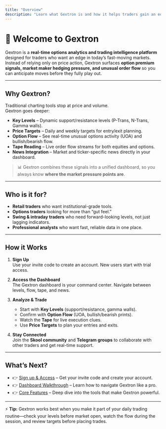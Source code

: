 ```yaml
---
title: "Overview"
description: "Learn what Gextron is and how it helps traders gain an edge in the options market."
---
```


# 🚀 Welcome to Gextron

Gextron is a **real-time options analytics and trading intelligence platform** designed for traders who want an edge in today’s fast-moving markets.  
Instead of relying only on price action, Gextron surfaces **option premium signals, market maker hedging pressure, and unusual order flow** so you can anticipate moves before they fully play out.

---

## Why Gextron?

Traditional charting tools stop at price and volume.  
Gextron goes deeper:

- **Key Levels** – Dynamic support/resistance levels (P-Trans, N-Trans, Gamma walls).
- **Price Targets** – Daily and weekly targets for entry/exit planning.
- **Option Flow** – See real-time unusual options activity (UOA) and bullish/bearish flow.
- **Tape Reading** – Live order flow streams for both equities and options.
- **News Integration** – Market and ticker-specific news directly in your dashboard.

> 📊 Gextron combines these signals into a unified dashboard, so you always know **where the market pressure points are**.

---

## Who is it for?

- **Retail traders** who want institutional-grade tools.
- **Options traders** looking for more than “gut feel.”
- **Swing & intraday traders** who need forward-looking levels, not just lagging indicators.
- **Professional analysts** who want fast, reliable data in one place.

---

## How it Works

1. **Sign Up**  
   Use your invite code to create an account. New users start with trial access.  

2. **Access the Dashboard**  
   The Gextron dashboard is your command center. Navigate between levels, flow, tape, and news.  

3. **Analyze & Trade**  
   - Start with **Key Levels** (support/resistance, gamma walls).  
   - Confirm with **Option Flow** (UOA, bullish/bearish prints).  
   - Watch the **Tape** for live execution clues.  
   - Use **Price Targets** to plan your entries and exits.  

4. **Stay Connected**  
   Join the **Skool community** and **Telegram groups** to collaborate with other traders and get real-time support.  

---

## What’s Next?

- 👉 [Sign up & Access](./signup) – Get your invite code and create your account.  
- 👉 [Dashboard Walkthrough](./dashboard) – Learn how to navigate Gextron like a pro.  
- 👉 [Core Features](../features/key-levels) – Deep dive into the tools that make Gextron powerful.  

---

⚡ **Tip:** Gextron works best when you make it part of your daily trading routine—check your levels before market open, watch the flow during the session, and review targets before placing trades.
